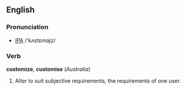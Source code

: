 ==English==
===Pronunciation===
* [[IPA]] /'kʌstɒmajz/

===Verb===
'''customize''', '''customise''' (''Australia'')
# Alter to suit subjective requirements, the requirements of one user.